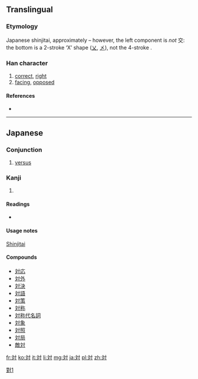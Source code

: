 {{also|對|对}}
==Translingual==
{{ja-forms|対|[[对]]|[[對]]}}

===Etymology===
Japanese shinjitai, approximately {{Han simp|對|f=丵|t=交}} – however, the left component is ''not'' 交: the bottom is a 2-stroke ‘X’ shape ([[乂]], [[㐅]]), not the 4-stroke {{term|父||father|sc=Hani}}.

===Han character===
{{Han char|rn=41|rad=寸|as=04|sn=7|four=|canj=卜大木戈 (YKDI)}}

# [[correct]], [[right]]
# [[facing]], [[oppose]]d

====References====
* {{Han ref|kx=0294.021|dkj=07419|dj=0581.140|hdz=10504.071|uh=5BFE|ud=23550}}

----

==Japanese==

===Conjunction===
{{ja-pos|k|conjunction|hira=たい|rom=tai}}

# [[versus]]

===Kanji===
{{ja-kanji|grade=3|rs=寸04}}

# {{defn|lang=ja|sort=寸04}}

====Readings====
* {{ja-readings|on=[[たい]] (tai), [[つい]] (tsui)|kun=[[こたえる]] (kotaeru), [[むかう]] (mukau), [[ならぶ]] (narabu), [[あいて]] (aite)}}

====Usage notes====
[[shinjitai|Shinjitai]]

====Compounds====
* [[対応]]
* [[対外]]
* [[対決]]
* [[対語]]
* [[対策]]
* [[対称]]
* [[対称代名詞]]
* [[対象]]
* [[対照]]
* [[対局]]
* [[敵対]]

[[Category:CJKV characters simplified differently in Japan and China|對1]]

[[fr:対]]
[[ko:対]]
[[it:対]]
[[li:対]]
[[mg:対]]
[[ja:対]]
[[pl:対]]
[[zh:対]]